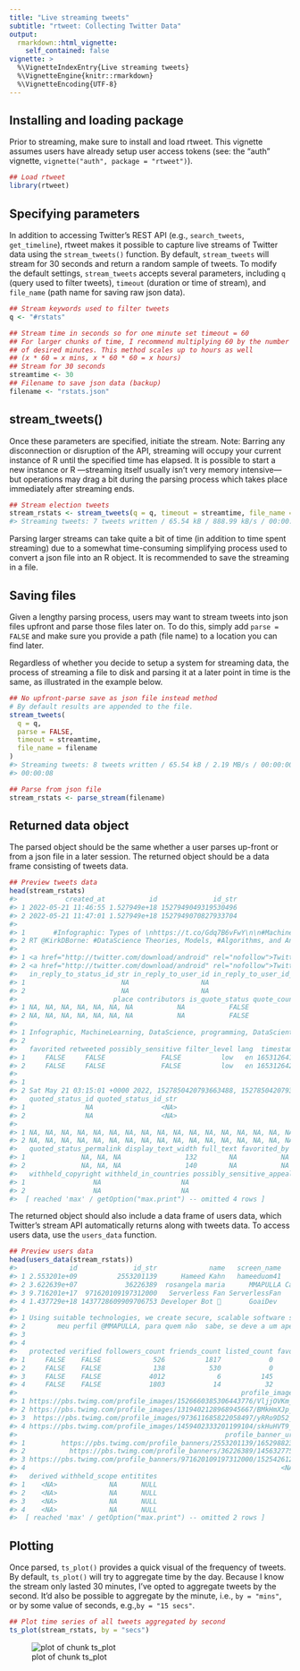 ```yaml
---
title: "Live streaming tweets"
subtitle: "rtweet: Collecting Twitter Data"
output: 
  rmarkdown::html_vignette:
    self_contained: false
vignette: >
  %\VignetteIndexEntry{Live streaming tweets}
  %\VignetteEngine{knitr::rmarkdown}
  %\VignetteEncoding{UTF-8}
---
```




## Installing and loading package

Prior to streaming, make sure to install and load rtweet. 
This vignette assumes users have already setup user access tokens (see: the "auth" vignette, `vignette("auth", package = "rtweet")`).


```r
## Load rtweet
library(rtweet)
```



## Specifying parameters

In addition to accessing Twitter's REST API (e.g., `search_tweets`, `get_timeline`), rtweet makes it possible to capture live streams of Twitter data using the `stream_tweets()` function. 
By default, `stream_tweets` will stream for 30 seconds and return a random sample of tweets. 
To modify the default settings, `stream_tweets` accepts several parameters, including `q` (query used to filter tweets), `timeout` (duration or time of stream), and `file_name` (path name for saving raw json data).


```r
## Stream keywords used to filter tweets
q <- "#rstats"

## Stream time in seconds so for one minute set timeout = 60
## For larger chunks of time, I recommend multiplying 60 by the number
## of desired minutes. This method scales up to hours as well
## (x * 60 = x mins, x * 60 * 60 = x hours)
## Stream for 30 seconds
streamtime <- 30 
## Filename to save json data (backup)
filename <- "rstats.json"
```

## stream_tweets()

Once these parameters are specified, initiate the stream. 
Note: Barring any disconnection or disruption of the API, streaming will occupy your current instance of R until the specified time has elapsed. 
It is possible to start a new instance or R ---streaming itself usually isn't very memory intensive--- but operations may drag a bit during the parsing process which takes place immediately after streaming ends.


```r
## Stream election tweets
stream_rstats <- stream_tweets(q = q, timeout = streamtime, file_name = filename)
#> Streaming tweets: 7 tweets written / 65.54 kB / 888.99 kB/s / 00:00:00
```

Parsing larger streams can take quite a bit of time (in addition to time spent streaming) due to a somewhat time-consuming simplifying process used to convert a json file into an R object. 
It is recommended to save the streaming in a file.

## Saving files

Given a lengthy parsing process, users may want to stream tweets into json files upfront and parse those files later on. 
To do this, simply add `parse = FALSE` and make sure you provide a path (file name) to a location you can find later. 

Regardless of whether you decide to setup a system for streaming data, the process of streaming a file to disk and parsing it at a later point in time is the same, as illustrated in the example below.


```r
## No upfront-parse save as json file instead method
# By default results are appended to the file.
stream_tweets(
  q = q,
  parse = FALSE,
  timeout = streamtime,
  file_name = filename
)
#> Streaming tweets: 8 tweets written / 65.54 kB / 2.19 MB/s / 00:00:00 Streaming tweets: 14 tweets written / 131.07 kB / 16.21 kB/s /
#> 00:00:08

## Parse from json file
stream_rstats <- parse_stream(filename)
```

## Returned data object

The parsed object should be the same whether a user parses up-front or from a json file in a later session. 
The returned object should be a data frame consisting of tweets data.


```r
## Preview tweets data
head(stream_rstats)
#>            created_at           id              id_str
#> 1 2022-05-21 11:46:55 1.527949e+18 1527949049319530496
#> 2 2022-05-21 11:47:01 1.527949e+18 1527949070827933704
#>                                                                                                                                             text
#> 1       #Infographic: Types of \nhttps://t.co/Gdq7B6vFwY\n\n#MachineLearning\n#DataScience #programming #DataScientists… https://t.co/KTlhlz9euO
#> 2 RT @KirkDBorne: #DataScience Theories, Models, #Algorithms, and Analytics: https://t.co/w704rhiLS8 (FREE PDF Download, 462 pages)\n—————\n#Bi…
#>                                                                                 source truncated in_reply_to_status_id
#> 1 <a href="http://twitter.com/download/android" rel="nofollow">Twitter for Android</a>      TRUE                    NA
#> 2 <a href="http://twitter.com/download/android" rel="nofollow">Twitter for Android</a>     FALSE                    NA
#>   in_reply_to_status_id_str in_reply_to_user_id in_reply_to_user_id_str in_reply_to_screen_name geo coordinates
#> 1                        NA                  NA                      NA                      NA  NA  NA, NA, NA
#> 2                        NA                  NA                      NA                      NA  NA  NA, NA, NA
#>                        place contributors is_quote_status quote_count reply_count retweet_count favorite_count
#> 1 NA, NA, NA, NA, NA, NA, NA           NA           FALSE           0           0             0              0
#> 2 NA, NA, NA, NA, NA, NA, NA           NA           FALSE           0           0             0              0
#>                                                                                                                                                                                                                                                                                                                                            entities
#> 1 Infographic, MachineLearning, DataScience, programming, DataScientists, 0, 12, 49, 65, 66, 78, 79, 91, 92, 107, https://t.co/Gdq7B6vFwY, https://t.co/KTlhlz9euO, https://bit.ly/3oZvkPU, https://twitter.com/i/web/status/1527949049319530496, bit.ly/3oZvkPU, twitter.com/i/web/status/1…, 24, 109, 47, 132, NA, NA, NA, NA, NA, NA, NA, NA, NA
#> 2                                                                                                                                                                  DataScience, Algorithms, 16, 28, 47, 58, https://t.co/w704rhiLS8, http://bit.ly/3vZqiYr, bit.ly/3vZqiYr, 75, 98, NA, KirkDBorne, Kirk Borne, 534563976, 534563976, 3, 14, NA, NA
#>   favorited retweeted possibly_sensitive filter_level lang  timestamp_ms
#> 1     FALSE     FALSE              FALSE          low   en 1653126415935
#> 2     FALSE     FALSE              FALSE          low   en 1653126421063
#>                                                                                                                                                                                                                                                                                                                                                                                                                                                                                                                                                                                                                                                                                                                                                                                                                                                                                                                                                                                                                                                                                                                                                                                                                                                                                                                                                                                                                                                                                                                                                                                                                                                                                                                                                                                                                                                                                                                                                                                                                                                                                                                                                                                                                                                                                                                                                                                                                                                                                                                                                                                                                                                                                                                                                                                                                                                                                                                                                                                                                                                                                                                              retweeted_status
#> 1                                                                                                                                                                                                                                                                                                                                                                                                                                                                                                                                                                                                                                                                                                                                                                                                                                                                                                                                                                                                                                                                                                                                                                                                                                                                                                                                                                                                                                                                                                                                                                                                                                                                                                                                                                                                                                                                                                                                                                                                                                                                                                                                                                                                                                                                                                                                                                                                                                                                                                                                                                          NA, NA, NA, NA, NA, NA, NA, NA, NA, NA, NA, NA, NA, NA, NA, NA, NA, NA, NA, NA, NA, NA, NA, NA, NA, NA, NA, NA, NA, NA, NA, NA, NA, NA, NA, NA, NA, NA, NA, NA, NA, NA, NA, NA, NA, NA, NA, NA, NA, NA, NA, NA, NA, NA, NA, NA, NA, NA, NA, NA, NA, NA, NA, NA, NA, NA, NA, NA, NA, NA, NA, NA, NA, NA, NA, NA, NA, NA, NA, NA, NA, NA, NA, NA, NA, NA, NA, NA, NA, NA, NA, NA, NA, NA, NA, NA, NA, NA, NA, NA, NA, NA, NA, NA, NA, NA, NA, NA, NA, NA, NA, NA, NA, NA, NA, NA, NA, NA, NA, NA, NA, NA, NA, NA, NA, NA, NA, NA, NA, NA, NA, NA, NA, NA, NA, NA, NA
#> 2 Sat May 21 03:15:01 +0000 2022, 1527850420793663488, 1527850420793663488, #DataScience Theories, Models, #Algorithms, and Analytics: https://t.co/w704rhiLS8 (FREE PDF Download, 462 pages)\n—… https://t.co/VR6LqqMuQu, 0, 140, <a href="http://twitter.com/download/iphone" rel="nofollow">Twitter for iPhone</a>, TRUE, NA, NA, NA, NA, NA, 534563976, 534563976, Kirk Borne, KirkDBorne, Maryland, USA, http://www.linkedin.com/in/kirkdborne, Data Scientist, Chief ScienceOfficer @DataPrime_ai. Global Speaker. Founder @LeadershipData. Top #BigData #DataScience #AI #IoT #ML Influencer. PhD Astrophysics, none, FALSE, TRUE, 314491, 8615, 8768, 215023, 153655, Fri Mar 23 16:35:17 +0000 2012, NA, NA, FALSE, NA, FALSE, FALSE, C0DEED, http://abs.twimg.com/images/themes/theme1/bg.png, https://abs.twimg.com/images/themes/theme1/bg.png, TRUE, 0084B4, FFFFFF, DDEEF6, 333333, TRUE, http://pbs.twimg.com/profile_images/1112733580948635648/s-8d1avb_normal.jpg, https://pbs.twimg.com/profile_images/1112733580948635648/s-8d1avb_normal.jpg, https://pbs.twimg.com/profile_banners/534563976/1651617018, FALSE, FALSE, NA, NA, NA, NA, NA, NA, NA, FALSE, #DataScience Theories, Models, #Algorithms, and Analytics: https://t.co/w704rhiLS8 (FREE PDF Download, 462 pages)\n—————\n#BigData #AI #MachineLearning #DataScientists #Mathematics #Statistics #Rstats #Coding #NetworkScience #NeuralNetworks #100DaysOfCode https://t.co/mncH2ANBoc, 0, 253, DataScience, Algorithms, BigData, AI, MachineLearning, DataScientists, Mathematics, Statistics, Rstats, Coding, NetworkScience, NeuralNetworks, 100DaysOfCode, 0, 12, 31, 42, 120, 128, 129, 132, 133, 149, 150, 165, 166, 178, 179, 190, 191, 198, 199, 206, 207, 222, 223, 238, 239, 253, https://t.co/w704rhiLS8, http://bit.ly/3vZqiYr, bit.ly/3vZqiYr, 59, 82, 1527850418260348928, 1527850418260348932, 254, 277, http://pbs.twimg.com/media/FTQD3EpXEAQSWRu.jpg, https://pbs.twimg.com/media/FTQD3EpXEAQSWRu.jpg, https://t.co/mncH2ANBoc, pic.twitter.com/mncH2ANBoc, https://twitter.com/KirkDBorne/status/1527850420793663488/photo/1, photo, 1074, 1390, fit, 927, 1200, fit, 150, 150, crop, 525, 680, fit, 1527850418260348928, 1527850418260348932, 254, 277, http://pbs.twimg.com/media/FTQD3EpXEAQSWRu.jpg, https://pbs.twimg.com/media/FTQD3EpXEAQSWRu.jpg, https://t.co/mncH2ANBoc, pic.twitter.com/mncH2ANBoc, https://twitter.com/KirkDBorne/status/1527850420793663488/photo/1, photo, 1074, 1390, fit, 927, 1200, fit, 150, 150, crop, 525, 680, fit, 0, 1, 25, 43, DataScience, Algorithms, 0, 12, 31, 42, https://t.co/w704rhiLS8, https://t.co/VR6LqqMuQu, http://bit.ly/3vZqiYr, https://twitter.com/i/web/status/1527850420793663488, bit.ly/3vZqiYr, twitter.com/i/web/status/1…, 59, 82, 117, 140, FALSE, FALSE, FALSE, low, en, NA, NA, NA, NA, NA, NA, NA, NA, NA, NA, NA, NA, NA, NA, NA, NA, NA, NA, NA, NA, NA, NA, NA, NA, NA, NA, NA, NA, NA, NA, NA, NA, NA, NA, NA, NA, NA, NA, NA, NA, NA, NA, NA, NA, NA, NA, NA, NA, NA, NA, NA, NA, NA, NA, NA, NA, NA, NA, NA, NA, NA, NA, NA, NA, NA, NA, NA, NA, NA, NA, NA, NA
#>   quoted_status_id quoted_status_id_str
#> 1               NA                 <NA>
#> 2               NA                 <NA>
#>                                                                                                                                                                                                                                                                quoted_status
#> 1 NA, NA, NA, NA, NA, NA, NA, NA, NA, NA, NA, NA, NA, NA, NA, NA, NA, NA, NA, NA, NA, NA, NA, NA, NA, NA, NA, NA, NA, NA, NA, NA, NA, NA, NA, NA, NA, NA, NA, NA, NA, NA, NA, NA, NA, NA, NA, NA, NA, NA, NA, NA, NA, NA, NA, NA, NA, NA, NA, NA, NA, NA, NA, NA, NA, NA, NA
#> 2 NA, NA, NA, NA, NA, NA, NA, NA, NA, NA, NA, NA, NA, NA, NA, NA, NA, NA, NA, NA, NA, NA, NA, NA, NA, NA, NA, NA, NA, NA, NA, NA, NA, NA, NA, NA, NA, NA, NA, NA, NA, NA, NA, NA, NA, NA, NA, NA, NA, NA, NA, NA, NA, NA, NA, NA, NA, NA, NA, NA, NA, NA, NA, NA, NA, NA, NA
#>   quoted_status_permalink display_text_width full_text favorited_by scopes display_text_range metadata query withheld_scope
#> 1              NA, NA, NA                132        NA           NA     NA                 NA       NA    NA             NA
#> 2              NA, NA, NA                140        NA           NA     NA                 NA       NA    NA             NA
#>   withheld_copyright withheld_in_countries possibly_sensitive_appealable
#> 1                 NA                    NA                            NA
#> 2                 NA                    NA                            NA
#>  [ reached 'max' / getOption("max.print") -- omitted 4 rows ]
```

The returned object should also include a data frame of users data, which Twitter's stream API automatically returns along with tweets data. 
To access users data, use the `users_data` function.


```r
## Preview users data
head(users_data(stream_rstats))
#>             id              id_str             name   screen_name                 location                    url
#> 1 2.553201e+09          2553201139      Hameed Kahn   hameeduom41                Islamabad https://bit.ly/3oZvkPU
#> 2 3.622639e+07            36226389  rosangela maria      MMAPULLA Campo Grande, MS, Brazil                   <NA>
#> 3 9.716201e+17  971620109197312000   Serverless Fan ServerlessFan                Sri Lanka                   <NA>
#> 4 1.437729e+18 1437728609909706753 Developer Bot 🤖       GoaiDev                    India   https://thebotman.co
#>                                                                                                                                                    description
#> 1 Using suitable technologies, we create secure, scalable software solutions that integrate with new and legacy systems to drive business growth & innovation.
#> 2        meu perfil @MMAPULLA, para quem não  sabe, se deve a um apelido carinhoso que recebi em minha última viagem a Botswana. trad. aquela que traz a chuva
#> 3                                                                                                                                       #Serverless #Computing
#> 4                                                                                    I do retweet #javascript.\nCreated by @rahul05ranjan.\nDM for any query!!
#>   protected verified followers_count friends_count listed_count favourites_count statuses_count                     created_at
#> 1     FALSE    FALSE             526          1817            0             3296           5141 Sat Jun 07 19:40:16 +0000 2014
#> 2     FALSE    FALSE             138           530            0            37369           8574 Wed Apr 29 00:24:15 +0000 2009
#> 3     FALSE    FALSE            4012             6          145                7         533557 Thu Mar 08 05:34:20 +0000 2018
#> 4     FALSE    FALSE            1803            14           32           246879         508947 Tue Sep 14 10:43:25 +0000 2021
#>                                                        profile_image_url_https
#> 1 https://pbs.twimg.com/profile_images/1526660385306443776/VljjOVKm_normal.jpg
#> 2 https://pbs.twimg.com/profile_images/1319402128968945667/BMkHmXJp_normal.jpg
#> 3  https://pbs.twimg.com/profile_images/973611685822058497/yRRo9D52_normal.jpg
#> 4 https://pbs.twimg.com/profile_images/1459402333201199104/skHuHVT9_normal.jpg
#>                                                    profile_banner_url default_profile default_profile_image withheld_in_countries
#> 1         https://pbs.twimg.com/profile_banners/2553201139/1652988231            TRUE                 FALSE                  NULL
#> 2           https://pbs.twimg.com/profile_banners/36226389/1456327757           FALSE                 FALSE                  NULL
#> 3 https://pbs.twimg.com/profile_banners/971620109197312000/1525426121           FALSE                 FALSE                  NULL
#> 4                                                                <NA>            TRUE                 FALSE                  NULL
#>   derived withheld_scope entitites
#> 1    <NA>             NA      NULL
#> 2    <NA>             NA      NULL
#> 3    <NA>             NA      NULL
#> 4    <NA>             NA      NULL
#>  [ reached 'max' / getOption("max.print") -- omitted 2 rows ]
```

## Plotting

Once parsed, `ts_plot()` provides a quick visual of the frequency of tweets. 
By default, `ts_plot()` will try to aggregate time by the day. 
Because I know the stream only lasted 30 minutes, I've opted to aggregate tweets by the second. 
It'd also be possible to aggregate by the minute, i.e., `by = "mins"`, or by some value of seconds, e.g.,`by = "15 secs"`. 


```r
## Plot time series of all tweets aggregated by second
ts_plot(stream_rstats, by = "secs")
```

![plot of chunk ts_plot](vignettes/files/ts_plot-1.png)
